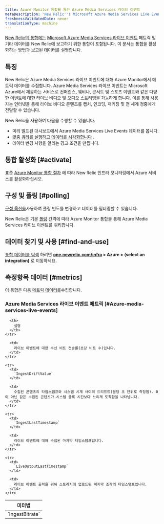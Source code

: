 ```yaml
---
title: Azure Monitor 통합을 통한 Azure Media Services 라이브 이벤트
metaDescription: 'New Relic''s Microsoft Azure Media Services Live Events integration: what data it reports and how to enable it.'
freshnessValidatedDate: never
translationType: machine
---
```


[New Relic의 통합에는](/docs/infrastructure/integrations-getting-started/getting-started/introduction-infrastructure-integrations) [Microsoft Azure Media Services 라이브 이벤트](https://learn.microsoft.com/en-us/azure/media-services/latest/live-event-streaming-best-practices-guide) 메트릭 및 기타 데이터를 New Relic에 보고하기 위한 통합이 포함됩니다. 이 문서는 통합을 활성화하는 방법과 보고된 데이터를 설명합니다.

## 특징

New Relic은 Azure Media Services 라이브 이벤트에 대해 Azure Monitor에서 메트릭 데이터를 수집합니다. Azure Media Services 라이브 이벤트는 Microsoft Azure에서 제공하는 서비스로 컨퍼런스, 웨비나, 콘서트 및 스포츠 이벤트와 같은 다양한 이벤트에 대한 라이브 비디오 및 오디오 스트리밍을 가능하게 합니다. 이를 통해 사용자는 인터넷을 통해 라이브 비디오 콘텐츠를 캡처, 인코딩, 패키징 및 전 세계 청중에게 전달할 수 있습니다.

New Relic을 사용하여 다음을 수행할 수 있습니다.

* 미리 빌드된 대시보드에서 Azure Media Services Live Events 데이터를 봅니다.
* [맞춤 쿼리를 실행하고 데이터를 시각화합니다](/docs/infrastructure/integrations-getting-started/getting-started/use-integration-data-new-relic-insights) .
* 데이터 변경 사항을 알리는 경고 조건을 만듭니다.

## 통합 활성화 [#activate]

표준 [Azure Monitor 통합 절차](/docs/infrastructure/microsoft-azure-integrations/azure-integrations-list/azure-monitor) 에 따라 New Relic 인프라 모니터링에서 Azure 서비스를 활성화하십시오.

## 구성 및 폴링 [#polling]

[구성 옵션을](/docs/infrastructure/microsoft-azure-integrations/azure-integrations-list/azure-monitor/#settings)사용하여 폴링 빈도를 변경하고 데이터를 필터링할 수 있습니다.

New Relic은 기본 [폴링](/docs/infrastructure/microsoft-azure-integrations/azure-integrations-list/azure-monitor/#settings) 간격에 따라 Azure Monitor 통합을 통해 Azure Media Services 라이브 이벤트를 쿼리합니다.

## 데이터 찾기 및 사용 [#find-and-use]

[통합 데이터를 탐색](/docs/infrastructure/integrations/find-use-infrastructure-integration-data) 하려면 <DNT>**[one.newrelic.com/infra](https://one.newrelic.com/infra) > Azure > (select an integration)**</DNT> 로 이동하세요.

## 측정항목 데이터 [#metrics]

이 통합은 다음 [메트릭 데이터를](/docs/infrastructure/integrations-getting-started/getting-started/understand-integration-data-data-types#metric)수집합니다.

### Azure Media Services 라이브 이벤트 메트릭 [#Azure-media-services-live-events]

<table>
  <thead>
    <tr>
      <th style={{ width: "300px" }}>
        미터법
      </th>

      <th>
        설명
      </th>
    </tr>
  </thead>

  <tbody>
    <tr>
      <td>
        `IngestBitrate`
      </td>

      <td>
        라이브 이벤트에 대한 수신 비트 전송률(초당 비트 수)입니다.
      </td>
    </tr>

    <tr>
      <td>
        `IngestDriftValue`
      </td>

      <td>
        수집된 콘텐츠의 타임스탬프와 시스템 시계 사이의 드리프트(분당 초 단위로 측정됨). 0이 아닌 값은 수집된 콘텐츠가 시스템 클록 시간보다 느리게 도착함을 나타냅니다.
      </td>
    </tr>

    <tr>
      <td>
        `IngestLastTimestamp`
      </td>

      <td>
        라이브 이벤트에 대해 수집된 마지막 타임스탬프입니다.
      </td>
    </tr>

    <tr>
      <td>
        `LiveOutputLastTimestamp`
      </td>

      <td>
        라이브 이벤트 출력을 위해 스토리지에 업로드된 마지막 조각의 타임스탬프입니다.
      </td>
    </tr>
  </tbody>
</table>
